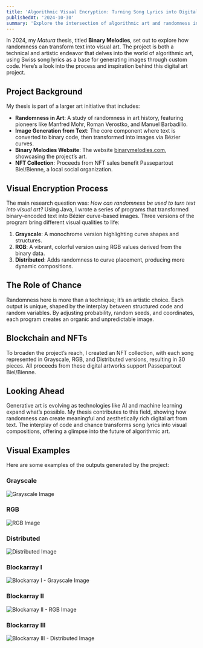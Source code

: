 ```yaml
---
title: 'Algorithmic Visual Encryption: Turning Song Lyrics into Digital Art'
publishedAt: '2024-10-30'
summary: 'Explore the intersection of algorithmic art and randomness in Alix Franck’s *Matura* thesis, where Swiss song lyrics are converted into unique visual art forms using custom-developed programs. This thesis examines the role of randomness in digital art and its potential for creating new aesthetic expressions.'
---
```


In 2024, my *Matura* thesis, titled **Binary Melodies**, set out to explore how randomness can transform text into visual art. The project is both a technical and artistic endeavor that delves into the world of algorithmic art, using Swiss song lyrics as a base for generating images through custom code. Here’s a look into the process and inspiration behind this digital art project.

## Project Background

My thesis is part of a larger art initiative that includes:
- **Randomness in Art**: A study of randomness in art history, featuring pioneers like Manfred Mohr, Roman Verostko, and Manuel Barbadillo.
- **Image Generation from Text**: The core component where text is converted to binary code, then transformed into images via Bézier curves.
- **Binary Melodies Website**: The website [binarymelodies.com](https://binarymelodies.com), showcasing the project’s art.
- **NFT Collection**: Proceeds from NFT sales benefit Passepartout Biel/Bienne, a local social organization.

## Visual Encryption Process

The main research question was: *How can randomness be used to turn text into visual art?* Using Java, I wrote a series of programs that transformed binary-encoded text into Bézier curve-based images. Three versions of the program bring different visual qualities to life:

1. **Grayscale**: A monochrome version highlighting curve shapes and structures.
2. **RGB**: A vibrant, colorful version using RGB values derived from the binary data.
3. **Distributed**: Adds randomness to curve placement, producing more dynamic compositions.

## The Role of Chance

Randomness here is more than a technique; it’s an artistic choice. Each output is unique, shaped by the interplay between structured code and random variables. By adjusting probability, random seeds, and coordinates, each program creates an organic and unpredictable image.

## Blockchain and NFTs

To broaden the project’s reach, I created an NFT collection, with each song represented in Grayscale, RGB, and Distributed versions, resulting in 30 pieces. All proceeds from these digital artworks support Passepartout Biel/Bienne.

## Looking Ahead

Generative art is evolving as technologies like AI and machine learning expand what’s possible. My thesis contributes to this field, showing how randomness can create meaningful and aesthetically rich digital art from text. The interplay of code and chance transforms song lyrics into visual compositions, offering a glimpse into the future of algorithmic art.

## Visual Examples

Here are some examples of the outputs generated by the project:

### Grayscale
![Grayscale Image](/images/Picture6.png)

### RGB
![RGB Image](public/images/Picture5.jpg)

### Distributed
![Distributed Image](public/images/Picture4.jpg)

### Blockarray I
![Blockarray I - Grayscale Image](public/images/Picture1.png)

### Blockarray II
![Blockarray II - RGB Image](public/images/Picture2.jpg)

### Blockarray III
![Blockarray III - Distributed Image](public/images/Picture3.png)